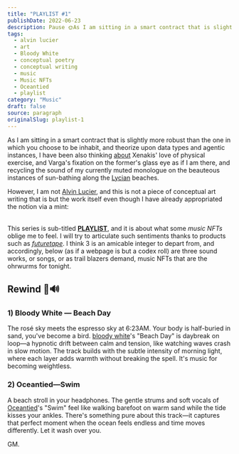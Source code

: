 ```yaml
---
title: "PLAYLIST #1"
publishDate: 2022-06-23
description: Pause 🌞As I am sitting in a smart contract that is slightly more robust than the one in which you choose to be inhabit, and theorize upon data types......
tags:
  - alvin lucier
  - art
  - Bloody White
  - conceptual poetry
  - conceptual writing
  - music
  - Music NFTs
  - Oceantied
  - playlist
category: "Music"
draft: false
source: paragraph
originalSlug: playlist-1
---
```



As I am sitting in a smart contract that is slightly more robust than the one in which you choose to be inhabit, and theorize upon data types and agentic instances, I have been also thinking [about](https://www.amazon.com/Conversations-Iannis-Xenakis-Various-Varga/dp/0571179592) Xenakis' love of physical exercise, and Varga's fixation on the former's glass eye as if I am there, and recycling the sound of my currently muted monologue on the beauteous instances of sun-bathing along the [Lycian](https://media.istockphoto.com/photos/aereal-view-of-an-untouched-patara-beach-in-antalyaturkey-picture-id1282840953?k=20&m=1282840953&s=612x612&w=0&h=0LTQpld76AMoroT5CDca4zID2BY1bxUDY02xR61zAJk=) beaches.

However, I am not [Alvin Lucier](https://www.documenta14.de/en/artists/5877/alvin-lucier), and this is not a piece of conceptual art writing that is but the work itself even though I have already appropriated the notion via a mint:

<div style="text-align: center; margin: 2rem 0;">

<NFTEmbed 
  url="https://opensea.io/item/base/0x706f5d9fe19d8f137cef179e56ed1ef466e5b715/1" 
  title="i am sitting in a smart contract"
  creator="gokhanturhan"
  description="A conceptual art piece exploring the intersection of text and blockchain technology"
/>

</div>

This series is sub-titled **[PLAYLIST](/tags/playlist/)**, and it is about what some *music NFTs* oblige me to feel. I will try to articulate such sentiments thanks to products such as [*futuretape*](https://futuretape.xyz/). I think 3 is an amicable integer to depart from, and accordingly, below (as if a webpage is but a codex roll) are three sound works, or songs, or as trail blazers demand, music NFTs that are the ohrwurms for tonight.

## Rewind 🌴🔊

### 1) Bloody White — Beach Day

The rosé sky meets the espresso sky at 6:23AM. Your body is half-buried in sand, you've become a bird. [bloody white](https://twitter.com/bloodwhite_)'s "Beach Day" is daybreak on loop—a hypnotic drift between calm and tension, like watching waves crash in slow motion. The track builds with the subtle intensity of morning light, where each layer adds warmth without breaking the spell. It's music for becoming weightless.

<MusicLink 
  url="https://beta.catalog.works/bloodywhite/beach-day" 
  artist="Bloody White" 
  title="Beach Day" 
/>

### 2) Oceantied—Swim

A beach stroll in your headphones. The gentle strums and soft vocals of [Oceantied](https://twitter.com/oceantiedmusic)'s "Swim" feel like walking barefoot on warm sand while the tide kisses your ankles. There's something pure about this track—it captures that perfect moment when the ocean feels endless and time moves differently. Let it wash over you.

<MusicLink 
  url="https://beta.catalog.works/oceantiedmusic/swim" 
  artist="Oceantied" 
  title="Swim" 
/>

GM.